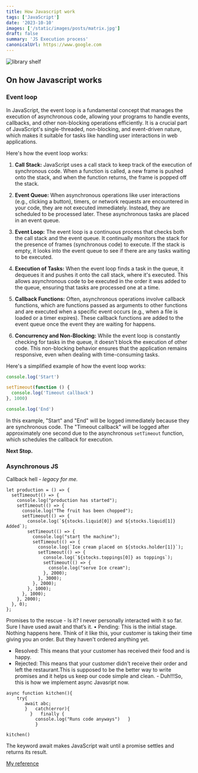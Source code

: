 ```yaml
---
title: How Javascript work
tags: ['JavaScript']
date: '2023-10-10'
images: ['/static/images/posts/matrix.jpg']
draft: false
summary: 'JS Execution process'
canonicalUrl: https://www.google.com
---
```


<Image
  className="w-full rounded-xl"
  alt="library shelf"
  src="/static/images/posts/loop.png"
  width={450}
  height={250}
/>

<TOCInline toc={props.toc} asDisclosure toHeading={3} />

## On how Javascript works

### Event loop

In JavaScript, the event loop is a fundamental concept that manages the execution of asynchronous code, allowing your programs to handle events, callbacks, and other non-blocking operations efficiently. It is a crucial part of JavaScript's single-threaded, non-blocking, and event-driven nature, which makes it suitable for tasks like handling user interactions in web applications.

Here's how the event loop works:



1. **Call Stack:** JavaScript uses a call stack to keep track of the execution of synchronous code. When a function is called, a new frame is pushed onto the stack, and when the function returns, the frame is popped off the stack.

2. **Event Queue:** When asynchronous operations like user interactions (e.g., clicking a button), timers, or network requests are encountered in your code, they are not executed immediately. Instead, they are scheduled to be processed later. These asynchronous tasks are placed in an event queue.

3. **Event Loop:** The event loop is a continuous process that checks both the call stack and the event queue. It continually monitors the stack for the presence of frames (synchronous code) to execute. If the stack is empty, it looks into the event queue to see if there are any tasks waiting to be executed.

4. **Execution of Tasks:** When the event loop finds a task in the queue, it dequeues it and pushes it onto the call stack, where it's executed. This allows asynchronous code to be executed in the order it was added to the queue, ensuring that tasks are processed one at a time.

5. **Callback Functions:** Often, asynchronous operations involve callback functions, which are functions passed as arguments to other functions and are executed when a specific event occurs (e.g., when a file is loaded or a timer expires). These callback functions are added to the event queue once the event they are waiting for happens.

6. **Concurrency and Non-Blocking:** While the event loop is constantly checking for tasks in the queue, it doesn't block the execution of other code. This non-blocking behavior ensures that the application remains responsive, even when dealing with time-consuming tasks.

Here's a simplified example of how the event loop works:

```javascript
console.log('Start')

setTimeout(function () {
  console.log('Timeout callback')
}, 1000)

console.log('End')
```

In this example, "Start" and "End" will be logged immediately because they are synchronous code. The "Timeout callback" will be logged after approximately one second due to the asynchronous `setTimeout` function, which schedules the callback for execution.

**Next Stop.**

### Asynchronous JS

Callback hell - _legacy for me._

```
let production = () => {
  setTimeout(() => {
    console.log("production has started");
    setTimeout(() => {
      console.log("The fruit has been chopped");
      setTimeout(() => {
        console.log(`${stocks.liquid[0]} and ${stocks.liquid[1]} Added`);
        setTimeout(() => {
          console.log("start the machine");
          setTimeout(() => {
            console.log(`Ice cream placed on ${stocks.holder[1]}`);
            setTimeout(() => {
              console.log(`${stocks.toppings[0]} as toppings`);
              setTimeout(() => {
                console.log("serve Ice cream");
              }, 2000);
            }, 3000);
          }, 2000);
        }, 1000);
      }, 1000);
    }, 2000);
  }, 0);
};

```

Promises to the rescue - Is it? I never personally interacted with it so far. Sure I have used await and that’s it. • Pending: This is the initial stage. Nothing happens here. Think of it like this, your customer is taking their time giving you an order. But they haven't ordered anything yet.

- Resolved: This means that your customer has received their food and is happy.
- Rejected: This means that your customer didn't receive their order and left the restaurant.This is supposed to be the better way to write promises and it helps us keep our code simple and clean. - Duh!!!So, this is how we implement async Javasript now.

```
async function kitchen(){
    try{
       await abc;
       }   catch(error){
         }   finally {
           console.log("Runs code anyways")   }
           }

kitchen()
```

The keyword await makes JavaScript wait until a promise settles and returns its result.

[My reference](https://www.freecodecamp.org/news/javascript-async-await-tutorial-learn-callbacks-promises-async-await-by-making-icecream/)
